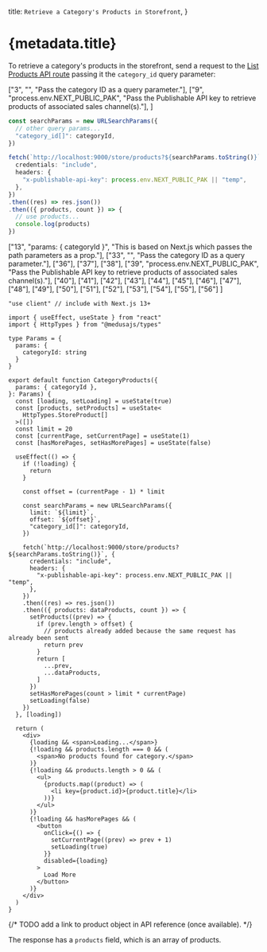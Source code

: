 
  title: `Retrieve a Category's Products in Storefront`,
}

# {metadata.title}

To retrieve a category's products in the storefront, send a request to the [List Products API route](!api!/store#products_getproducts) passing it the `category_id` query parameter:

<CodeTabs group="store-request">
  <CodeTab label="Fetch API" value="fetch">

  ["3", "", "Pass the category ID as a query parameter."],
  ["9", "process.env.NEXT_PUBLIC_PAK", "Pass the Publishable API key to retrieve products of associated sales channel(s)."], 
]

  ```ts highlights={fetchHighlights}
  const searchParams = new URLSearchParams({
    // other query params...
    "category_id[]": categoryId,
  })

  fetch(`http://localhost:9000/store/products?${searchParams.toString()}`, {
    credentials: "include",
    headers: {
      "x-publishable-api-key": process.env.NEXT_PUBLIC_PAK || "temp",
    },
  })
  .then((res) => res.json())
  .then(({ products, count }) => {
    // use products...
    console.log(products)
  })
  ```

  </CodeTab>
  <CodeTab label="React" value="react">

  ["13", "params: { categoryId }", "This is based on Next.js which passes the path parameters as a prop."],
  ["33", "", "Pass the category ID as a query parameter."],
  ["36"], ["37"], ["38"], 
  ["39", "process.env.NEXT_PUBLIC_PAK", "Pass the Publishable API key to retrieve products of associated sales channel(s)."], 
  ["40"], ["41"], ["42"], ["43"], ["44"], ["45"], ["46"], ["47"], ["48"], ["49"], ["50"], ["51"], ["52"], ["53"], ["54"],
  ["55"], ["56"]
]

  ```tsx highlights={highlights}
  "use client" // include with Next.js 13+

  import { useEffect, useState } from "react"
  import { HttpTypes } from "@medusajs/types"

  type Params = {
    params: {
      categoryId: string
    }
  }

  export default function CategoryProducts({
    params: { categoryId },
  }: Params) {
    const [loading, setLoading] = useState(true)
    const [products, setProducts] = useState<
      HttpTypes.StoreProduct[]
    >([])
    const limit = 20
    const [currentPage, setCurrentPage] = useState(1)
    const [hasMorePages, setHasMorePages] = useState(false)

    useEffect(() => {
      if (!loading) {
        return 
      }

      const offset = (currentPage - 1) * limit

      const searchParams = new URLSearchParams({
        limit: `${limit}`,
        offset: `${offset}`,
        "category_id[]": categoryId,
      })

      fetch(`http://localhost:9000/store/products?${searchParams.toString()}`, {
        credentials: "include",
        headers: {
          "x-publishable-api-key": process.env.NEXT_PUBLIC_PAK || "temp",
        },
      })
      .then((res) => res.json())
      .then(({ products: dataProducts, count }) => {
        setProducts((prev) => {
          if (prev.length > offset) {
            // products already added because the same request has already been sent
            return prev
          }
          return [
            ...prev,
            ...dataProducts,
          ]
        })
        setHasMorePages(count > limit * currentPage)
        setLoading(false)
      })
    }, [loading])

    return (
      <div>
        {loading && <span>Loading...</span>}
        {!loading && products.length === 0 && (
          <span>No products found for category.</span>
        )}
        {!loading && products.length > 0 && (
          <ul>
            {products.map((product) => (
              <li key={product.id}>{product.title}</li>
            ))}
          </ul>
        )}
        {!loading && hasMorePages && (
          <button 
            onClick={() => {
              setCurrentPage((prev) => prev + 1)
              setLoading(true)
            }}
            disabled={loading}
          >
            Load More
          </button>
        )}
      </div>
    )
  }
  ```

  </CodeTab>
</CodeTabs>

{/* TODO add a link to product object in API reference (once available). */}

The response has a `products` field, which is an array of products.
